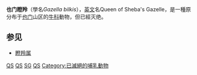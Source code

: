 {{Speciesbox 
| name = 也门瞪羚
| status = EX
| status_system = iucn3.1
| extinct = 1951年
| genus = Gazella
| species = bilkis
| authority = (Groves & Lay, 1985)
}}

'''也门瞪羚'''（學名''Gazella bilkis''），[[英文|英文]]名Queen of Sheba's Gazelle，是一種原分布于[[也门|也门]]山区的[[牛科|牛科]]動物，但已經灭绝。

==参见==
*[[瞪羚属|瞪羚属]]
{{Taxonbar|from=Q1100504}}

[[Category:IUCN紅色名錄絕滅物種|QS]]
[[Category:瞪羚属|QS]]
[[Category:也门|SG]]
[[Category:已灭绝动物|QS]]
[[Category:已滅絕的哺乳動物|Category:已滅絕的哺乳動物]]


{{Mammal-stub}}